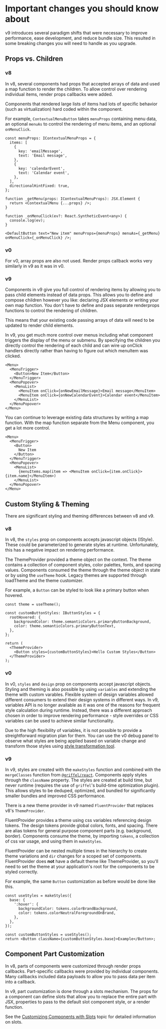 
<Meta title="Concepts/Upgrading/Important changes" />

# Important changes you should know about

v9 introduces several paradigm shifts that were necessary to improve performance, ease development, and reduce bundle size.
This resulted in some breaking changes you will need to handle as you upgrade.

## Props vs. Children

### v8

In v8, several components had props that accepted arrays of data and used a map function to render the children.
To allow control over rendering individual items, render props callbacks were added.

Components that rendered large lists of items had lots of specific behavior (such as virtualization) hard coded within the component.

For example, `ContextualMenuButton` takes `menuProps` containing menu data,
an optional `menuAs` to control the rendering of menu items,
and an optional `onMenuClick`.

```tsx
const menuProps: IContextualMenuProps = {
  items: [
    {
      key: 'emailMessage',
      text: 'Email message',
    },
    {
      key: 'calendarEvent',
      text: 'Calendar event',
    },
  ],
  directionalHintFixed: true,
};

function _getMenu(props: IContextualMenuProps): JSX.Element {
  return <ContextualMenu {...props} />;
}

function _onMenuClick(ev?: React.SyntheticEvent<any>) {
  console.log(ev);
}

<DefaultButton text="New item" menuProps={menuProps} menuAs={_getMenu} onMenuClick={_onMenuClick} />;
```

### v0

For v0, array props are also not used. Render props callback works very similarly in v9 as it was in v0.

### v9

Components in v9 give you full control of rendering items by allowing you to pass child elements instead of data props.
This allows you to define and compose children however you like: declaring JSX elements or writing your own map function.
You don't have to define and pass separate renderprops functions to control the rendering of children.

This means that your existing code passing arrays of data will need to be updated to render child elements.

In v9, you get much more control over menus including what component triggers the display of the menu or submenu.
By specifying the children you directly control the rendering of each child and can wire up onClick handlers directly
rather than having to figure out which menuItem was clicked.

```tsx
<Menu>
  <MenuTrigger>
    <Button>New Item</Button>
  </MenuTrigger>
  <MenuPopover>
    <MenuList>
      <MenuItem onClick={onNewEmailMessage}>Email message</MenuItem>
      <MenuItem onClick={onNewCalendarEvent}>Calendar event</MenuItem>
    </MenuList>
  </MenuPopover>
</Menu>
```

You can continue to leverage existing data structures by writing a map function.
With the map function separate from the Menu component, you get a lot more control.

```tsx
<Menu>
  <MenuTrigger>
    <Button>
      New Item
    </Button>
  </MenuTrigger>
  <MenuPopover>
    <MenuList>
      {menuItems.map(item => <MenuItem onClick={item.onClick}>{item.name}</MenuItem>)
    </MenuList>
  </MenuPopover>
</Menu>
```

## Custom Styling & Theming

There are significant styling and theming differences between v8 and v9.

### v8

In v8, the `styles` prop on components accepts javascript objects (IStyle).
These could be parameterized to generate styles at runtime.
Unfortunately, this has a negative impact on rendering performance.

The ThemeProvider provided a theme object on the context.
The theme contains a collection of component styles, color palettes, fonts, and spacing values.
Components consumed the theme through the theme object in state or by using the `useTheme` hook.
Legacy themes are supported through loadTheme and the theme customizer.

For example, a `Button` can be styled to look like a primary button when hovered.

```tsx
const theme = useTheme();

const customButtonStyles: IButtonStyles = {
  rootHovered: {
    backgroundColor: theme.semanticColors.primaryButtonBackground,
    color: theme.semanticColors.primaryButtonText,
  },
};

return (
  <ThemeProvider>
    <Button styles={customButtonStyles}>Hello Custom Styles</Button>
  </ThemeProvider>
);
```

### v0

In v0, `styles` and `design` prop on components accept javascript objects. Styling and theming is also possible by using `variables` and extending the theme with custom varables.
Flexible system of design variables allowed different consumers to extend their design systems in different ways. In v9, variables API is no longer available as it was one of the reasons for frequent style calculation during runtime. Instead, there was a different approach chosen in order to improve rendering performance - style overrides or CSS variables can be used to achieve similar functionality.

Due to the high flexibility of variables, it is not possible to provide a streightforward migration plan for them. You can use the v0 debug panel to observe what styles are being applied based on variable change and transform those styles using [style transformation tool](aka.ms/perestroika).

### v9

In v9, styles are created with the `makeStyles` function and combined with the `mergeClasses` function from [`@griffel/react`](https://github.com/microsoft/griffel).
Components apply styles through the `className` property.
The styles are created at build time, but never runtime (requires the use of `griffel`'s build-time optimization plugin).
This allows styles to be deduped, optimized, and bundled for significantly smaller bundles and improved CSS performance.

There is a new theme provider in v9 named `FluentProvider` that replaces v8's `ThemeProvider`.

FluentProvider provides a theme using css variables referencing design tokens.
The design tokens provide global colors, fonts, and spacing.
There are alias tokens for general purpose component parts (e.g. background, border).
Components consume the theme, by importing `tokens`, a collection of css var usage, and using them in `makeStyles`.

FluentProvider can be nested multiple times in the hierarchy to create theme variations and `dir` changes for a scoped set of components.
FluentProvider does **not** have a default theme like ThemeProvider, so you'll need to set the theme at your application's root for the components to be styled correctly.

For example, the same `Button` customization as before would be done like this.

```tsx
const useStyles = makeStyles({
  base: {
    ':hover': {
      backgroundColor: tokens.colorBrandBackground,
      color: tokens.colorNeutralForegroundOnBrand,
    },
  },
});

const customButtonStyles = useStyles();
return <Button className={customButtonStyles.base}>Example</Button>;
```

## Component Part Customization

In v8, parts of components were customized through render props callbacks.
Part-specific callbacks were provided by individual components.
Many callbacks included data payloads to allow you to pass data per item into a callback.

In v9, part customization is done through a slots mechanism.
The props for a component can define slots that allow you to replace the entire part with JSX,
properties to pass to the default slot component style,
or a render function.

See the [Customizing Components with Slots](/docs/concepts-developer-customizing-components-with-slots--page) topic for detailed information on slots.
